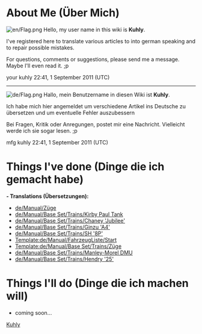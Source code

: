 {{en/Archive/Community/Users/Infobox User| fontcolor     = white
| width         = auto
| tablecolor    = purple
| color         = black
| status        = 
| image         = en/Archive/Community/Users/Kuhly.png
| image_width   = 92px
| image_caption = 
| name          = Kuhly Kuhlinski
| gender        = Male
| birthdate     = 09.10.1985
| birthplace    = Hospital
| location      = over here
| country       = Germany
| ocupation     = Clerk
| education     = high school
| religion      = pagan
| politics      = anarchist
| iq            = 121
| personalitytype= asshole
| OTTD          = N/A
| website       = N/A
| email         = secret
| Facebook      = secret
| MySpace       = secret
| Twitter       = hate it!
| interests     = PC, swiming, E-Bass, didgeridoo, makeing babys
| userboxes     =  
}}

=About Me (Über Mich)=
[[File:en/Flag.png]]
Hello, my user name in this wiki is '''Kuhly'''.

I've registered here to translate various articles to into german speaking and to repair possible mistakes.

For questions, comments or suggestions, please send me a message. Maybe I'll even read it. ;p

your kuhly 22:41, 1 September 2011 (UTC)
----
[[File:de/Flag.png]]
Hallo, mein Benutzername in diesen Wiki ist '''Kuhly'''.

Ich habe mich hier angemeldet um verschiedene Artikel ins Deutsche zu übersetzen und um eventuelle Fehler auszubessern

Bei Fragen, Kritik oder Anregungen, postet mir eine Nachricht. Vielleicht werde ich sie sogar lesen. ;p

mfg kuhly 22:41, 1 September 2011 (UTC)

=Things I've done (Dinge die ich gemacht habe)=

'''- Translations (Übersetzungen):'''

* [[de/Manual/Züge]]
* [[de/Manual/Base Set/Trains/Kirby Paul Tank]]
* [[de/Manual/Base Set/Trains/Chaney 'Jubilee']]
* [[de/Manual/Base Set/Trains/Ginzu 'A4']]
* [[de/Manual/Base Set/Trains/SH '8P']]
* [[Template:de/Manual/FahrzeugListe/Start]]
* [[Template:de/Manual/Base Set/Trains/Züge]]
* [[de/Manual/Base Set/Trains/Manley-Morel DMU]]
* [[de/Manual/Base Set/Trains/Hendry '25']]

=Things I'll do (Dinge die ich machen will)=

* coming soon...

[[Category:en/German translators|Kuhly]]